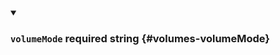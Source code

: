 
<details className="config-field" data-expandable="false" open>
<summary>

### `volumeMode` <span class="config-field-required" data-required="false">required</span> <span class="config-field-type">string</span> <span class="config-field-default"></span> <span class="config-field-enum"></span> {#volumes-volumeMode}



</summary>



</details>
